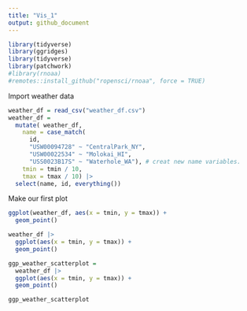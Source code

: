 ```yaml
---
title: "Vis_1"
output: github_document
---
```


```r
library(tidyverse)
library(ggridges)
library(tidyverse)
library(patchwork)
#library(rnoaa)
#remotes::install_github("ropensci/rnoaa", force = TRUE)
```

Import weather data

```r
weather_df = read_csv("weather_df.csv")
weather_df = 
  mutate( weather_df,
    name = case_match(
      id, 
      "USW00094728" ~ "CentralPark_NY", 
      "USW00022534" ~ "Molokai_HI",
      "USS0023B17S" ~ "Waterhole_WA"), # creat new name variables.
    tmin = tmin / 10,
    tmax = tmax / 10) |>
  select(name, id, everything())

```

Make our first plot

```r
ggplot(weather_df, aes(x = tmin, y = tmax)) +
  geom_point()

```

```r
weather_df |> 
  ggplot(aes(x = tmin, y = tmax)) +
  geom_point()

```
```r
ggp_weather_scatterplot = 
  weather_df |> 
  ggplot(aes(x = tmin, y = tmax)) +
  geom_point()

ggp_weather_scatterplot
```







